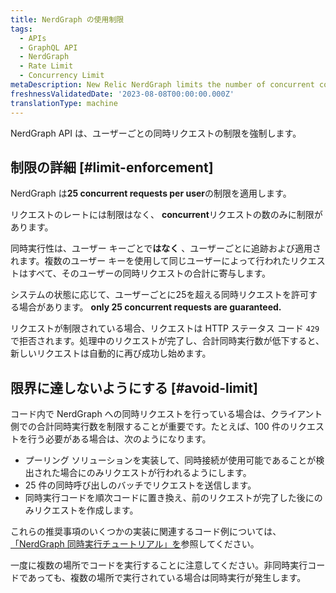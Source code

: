 ```yaml
---
title: NerdGraph の使用制限
tags:
  - APIs
  - GraphQL API
  - NerdGraph
  - Rate Limit
  - Concurrency Limit
metaDescription: New Relic NerdGraph limits the number of concurrent connections users make.
freshnessValidatedDate: '2023-08-08T00:00:00.000Z'
translationType: machine
---
```


NerdGraph API は、ユーザーごとの同時リクエストの制限を強制します。

## 制限の詳細 [#limit-enforcement]

NerdGraph は<DNT>**25 concurrent requests per user**</DNT>の制限を適用します。

リクエストのレートには制限はなく、 <DNT>**concurrent**</DNT>リクエストの数のみに制限があります。

同時実行性は、ユーザー キーごとで**はなく** 、ユーザーごとに追跡および適用されます。複数のユーザー キーを使用して同じユーザーによって行われたリクエストはすべて、そのユーザーの同時リクエストの合計に寄与します。

システムの状態に応じて、ユーザーごとに25を超える同時リクエストを許可する場合があります。 <DNT>**only 25 concurrent requests are guaranteed.**</DNT>

リクエストが制限されている場合、リクエストは HTTP ステータス コード `429`で拒否されます。処理中のリクエストが完了し、合計同時実行数が低下すると、新しいリクエストは自動的に再び成功し始めます。

## 限界に達しないようにする [#avoid-limit]

コード内で NerdGraph への同時リクエストを行っている場合は、クライアント側での合計同時実行数を制限することが重要です。たとえば、100 件のリクエストを行う必要がある場合は、次のようになります。

* プーリング ソリューションを実装して、同時接続が使用可能であることが検出された場合にのみリクエストが行われるようにします。
* 25 件の同時呼び出しのバッチでリクエストを送信します。
* 同時実行コードを順次コードに置き換え、前のリクエストが完了した後にのみリクエストを作成します。

これらの推奨事項のいくつかの実装に関連するコード例については、 [「NerdGraph 同時実行チュートリアル」を](/docs/apis/nerdgraph/examples/nerdgraph-concurrency-tutorial)参照してください。

一度に複数の場所でコードを実行することに注意してください。非同時実行コードであっても、複数の場所で実行されている場合は同時実行が発生します。
